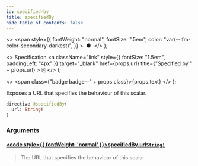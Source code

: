 ```yaml
---
id: specified-by
title: specifiedBy
hide_table_of_contents: false
---
```


  <>
    <span
      style={{
        fontWeight: "normal",
        fontSize: ".5em",
        color: "var(--ifm-color-secondary-darkest)",
      }}
    >
      &nbsp;●&nbsp;
    </span>
  </>
);

  <>
    Specification
    <a
      className="link"
      style={{ fontSize: "1.5em", paddingLeft: "4px" }}
      target="_blank"
      href={props.url}
      title={"Specified by " + props.url}
    >
      ⎘
    </a>
  </>
);

  <>
    <span class={"badge badge--" + props.class}>{props.text}</span>
  </>
);

Exposes a URL that specifies the behaviour of this scalar.

```graphql
directive @specifiedBy(
  url: String!
)
```

### Arguments

#### [<code style={{ fontWeight: 'normal' }}>specifiedBy.<b>url</b></code>](#)<Bullet />[`String!`](../scalars/string.mdx) <Badge class="secondary" text="non-null"/> <Badge class="secondary" text="scalar"/>

> The URL that specifies the behaviour of this scalar.
